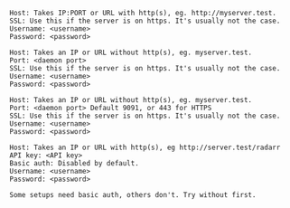 
<Tabs>
<TabItem value="qbittorrent" label="qBittorrent">

```
Host: Takes IP:PORT or URL with http(s), eg. http://myserver.test.
SSL: Use this if the server is on https. It's usually not the case.
Username: <username>
Password: <password>
```

</TabItem>

<TabItem value="deluge" label="Deluge">

```
Host: Takes an IP or URL without http(s), eg. myserver.test.
Port: <daemon port>
SSL: Use this if the server is on https. It's usually not the case.
Username: <username>
Password: <password>
```

</TabItem>

<TabItem value="transmission" label="Transmission">

```
Host: Takes an IP or URL without http(s), eg. myserver.test.
Port: <daemon port> Default 9091, or 443 for HTTPS
SSL: Use this if the server is on https. It's usually not the case.
Username: <username>
Password: <password>
```

</TabItem>

<TabItem value="arr suite" label="*arr suite">

```
Host: Takes an IP or URL with http(s), eg http://server.test/radarr
API key: <API key>
Basic auth: Disabled by default.
Username: <username>
Password: <password>

Some setups need basic auth, others don't. Try without first.
```

</TabItem>

</Tabs>
